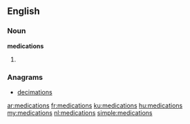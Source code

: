 ==English==

===Noun===
'''medications'''

# {{plural of|medication}}

===Anagrams===
* [[decimations#English|decimations]]

[[ar:medications]]
[[fr:medications]]
[[ku:medications]]
[[hu:medications]]
[[my:medications]]
[[nl:medications]]
[[simple:medications]]
